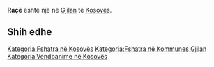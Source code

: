 {{Fshat në 
 | Emri                = Raçë
 | EmriAlt                = 
 | NAME_SHORT_FORM=      
 | NAME_GENERIC=      
 | NAME_SORT_NAME_RO=      RACE
 | FULL_NAME_RO = Raçë
 | FULL_NAME_ND_RO=Race
 | SORT_NAME_RG=RACE
 | FULL_NAME_RG=Raçë
 | FULL_NAME_ND_RG=Race
 | SRP_NAME_SHORT_FORM=      
 | SRP_NAME_GENERIC=      
 | SRP_NAME_SORT_NAME_RO=      
 | SRP_FULL_NAME_RO = 
 | SRP_FULL_NAME_ND_RO=
 | SRP_SORT_NAME_RG=
 | SRP_FULL_NAME_RG=
 | SRP_FULL_NAME_ND_RG=
 | Emri (Rasa dhanore) = 
 | Figura              = 
 | Shteti              = Kosovo
 | Komuna              = Gjilan
 | Kodi postar         = 
 | Sipërfaqja          = 

 | Popullsia           = 

 | Regj. i popullsisë  = 
 | Dend. e popullsisë  = 
 | Faqja zyrtare       = 
 <!--- Koordinatat ----> 
 | Gjerësia            = 42.350833
 | Gjatësia            = 20.451667
 | Lartësia            = 
}}
'''Raçë''' është një [[]] në [[Gjilan]] të [[Kosovës]].

<!-- == Gjeografia == -->
<!-- == Historia == -->
<!-- == Demografia == -->
== Shih edhe ==
{{Komuna Gjilan}}
{{Kosovo-Administrata-Cung}}

[[Kategoria:Fshatra në Kosovës]]
[[Kategoria:Fshatra në Kommunes Gjilan]]
[[Kategoria:Vendbanime në Kosovës]]